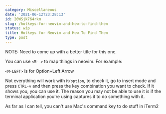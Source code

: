 ```yaml
---
category: Miscellaneous
date: '2021-06-12T23:28:13'
id: 20WSjk764rkm
slug: /hotkeys-for-neovim-and-how-to-find-them
status: wip
title: Hotkeys for Neovim and How To Find Them
type: post
---
```


NOTE: Need to come up with a better title for this one. 


You can use `<M- >` to map things in neovim. For example:


`<M-LEFT>` is for Option+Left Arrow

Not everything will work with `M/option`, to check it, go to insert mode and press `CTRL-v` and then press the key combination you want to check. If it shows you, you can use it. The reason you may not be able to use it is if the terminal application you're using captures it to do something with it. 

As far as I can tell, you can't use Mac's command key to do stuff in iTerm2